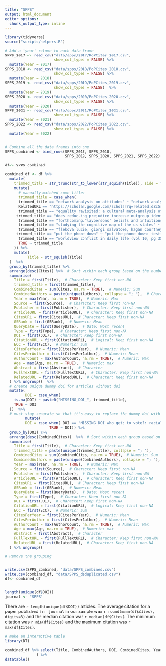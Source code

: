 ```yaml
---
title: "SPPS"
output: html_document
editor_options: 
  chunk_output_type: inline
---
```




```r
library(tidyverse)
source("scripts/helpers.R")

# Add a 'year' column to each data frame
SPPS_2017 <- read_csv("data/spps/2017/PoPCites_2017.csv",
                      show_col_types = FALSE) %>%
  mutate(Year = 2017)
SPPS_2018 <- read_csv("data/spps/2018/PoPCites_2018.csv",
                      show_col_types = FALSE) %>%
  mutate(Year = 2018)
SPPS_2019 <- read_csv("data/spps/2019/PoPCites_2019.csv",
                      show_col_types = FALSE)  %>%
  mutate(Year = 2019)
SPPS_2020 <- read_csv("data/spps/2020/PoPCites_2020.csv",
                      show_col_types = FALSE) %>%
  mutate(Year = 2020)
SPPS_2021 <- read_csv("data/spps/2021/PoPCites_2021.csv",
                      show_col_types = FALSE) %>%
  mutate(Year = 2021)
SPPS_2022 <- read_csv("data/spps/2022/PoPCites_2022.csv",
                      show_col_types = FALSE) %>%
  mutate(Year = 2022)


# Combine all the data frames into one
SPPS_combined <- bind_rows(SPPS_2017, SPPS_2018, 
                           SPPS_2019, SPPS_2020, SPPS_2021, SPPS_2022)
  
df<- SPPS_combined

```

```r
combined_df <- df %>%
  mutate(
    trimmed_title = str_trunc(str_to_lower(str_squish(Title)), side = "right", width= 50, ellipsis = "…")) %>%
    mutate(
      # manually matched some titles
      trimmed_title = case_when(
      trimmed_title == "network analysis on attitudes" ~ "network analysis on attitudes: a brief tutorial",
      RelatedURL == "https://scholar.google.com/scholar?q=related:dZc5rNWeL6MJ:scholar.google.com/&scioq=source:%22social+psychological+and+personality+science%22&hl=en&as_sdt=0,5&as_ylo=2022&as_yhi=2022" ~ 'who gets to vote?: racialized mental images of …', #there was no easy way to use the trimmed title, it had a forbidden character in it
      trimmed_title == "equality revisited: a cultural meta-analysis of i…" ~ "equality revisited: a cross-cultural meta-analysi…",
     trimmed_title == "does reduc‑ing prejudice increase outgroup identi…"~  "does reducing implicit prejudice increase out-gro…",
      trimmed_title == "forthcoming,“laypersons' beliefs and intuitions a…" ~ "laypersons' beliefs and intuitions about free wil…",
      trimmed_title == "studying the cognitive map of the us states" ~ "studying the cognitive map of the us states: ideo…",
      trimmed_title == "flekova lucie, giorgi salvatore, hagan courtney, …" ~ "real men don't say “cute” using automatic languag…",
     trimmed_title == "put the phone down" ~ "put the phone down: testing a complement-interfer…" ,
      trimmed_title == "worldview conflict in daily life (vol 10, pg 35, …" ~ "worldview conflict in daily life",
      TRUE ~ trimmed_title
    )) %>%
    mutate(
          Title = str_squish(Title)
  )  %>%
  group_by(trimmed_title) %>%
  arrange(desc(Cites)) %>%  # Sort within each group based on the number of citations
  summarise(
    Title = first(Title),  # Character: Keep first non-NA
    trimmed_title = first(trimmed_title), 
    CombinedCites = sum(Cites, na.rm = TRUE),  # Numeric: Sum
    CombinedAuthors = paste(unique(Authors), collapse = "; "),  # Character: Concatenate unique
    Year = max(Year, na.rm = TRUE),  # Numeric: Max
    Source = first(Source),  # Character: Keep first non-NA
    Publisher = first(Publisher),  # Character: Keep first non-NA
    ArticleURL = first(ArticleURL),  # Character: Keep first non-NA
    CitesURL = first(CitesURL),  # Character: Keep first non-NA
    GSRank = first(GSRank),  # Numeric: Mean
    QueryDate = first(QueryDate),  # Date: Most recent
    Type = first(Type),  # Character: Keep first non-NA
    DOI = first(DOI),  # Character: Keep first non-NA
    CitationURL = first(CitationURL),  # Logical: Keep first non-NA
    ECC = first(ECC),  # Numeric: Sum
    CitesPerYear = first(CitesPerYear),  # Numeric: Mean
    CitesPerAuthor = first(CitesPerAuthor),  # Numeric: Mean
    AuthorCount = max(AuthorCount, na.rm = TRUE),  # Numeric: Max
    Age = max(Age, na.rm = TRUE),  # Numeric: max
    Abstract = first(Abstract),  # Character
    FullTextURL = first(FullTextURL),  # Character: Keep first non-NA
    RelatedURL = first(RelatedURL),  # Character: Keep first non-NA
  ) %>% ungroup()  %>% 
  # create unique dummy doi for articles without doi
  mutate(
         DOI = case_when(
    is.na(DOI) ~ paste0("MISSING_DOI_", trimmed_title),
    TRUE ~ DOI
  ))  %>%
  # must stay separate so that it's easy to replace the dummy doi with the real doi
         mutate(
         DOI = case_when( DOI == "MISSING_DOI_who gets to vote?: racialized mental images of …" ~ "10.1177/1948550619899238",
                    TRUE ~ DOI)) %>%
  group_by(DOI) %>%
  arrange(desc(CombinedCites))  %>%  # Sort within each group based on the number of citations
  summarise(
    Title = first(Title),  # Character: Keep first non-NA
    trimmed_title = paste(unique(trimmed_title), collapse = "; "), 
    CombinedCites = sum(CombinedCites, na.rm = TRUE),  # Numeric: Sum
    CombinedAuthors = paste(unique(CombinedAuthors), collapse = "; "),  # Character: Concatenate unique
    Year = max(Year, na.rm = TRUE),  # Numeric: Max
    Source = first(Source),  # Character: Keep first non-NA
    Publisher = first(Publisher),  # Character: Keep first non-NA
    ArticleURL = first(ArticleURL),  # Character: Keep first non-NA
    CitesURL = first(CitesURL),  # Character: Keep first non-NA
    GSRank = first(GSRank),  # Numeric: Mean
    QueryDate = first(QueryDate),  # Date: Most recent
    Type = first(Type),  # Character: Keep first non-NA
    DOI = first(DOI),  # Character: Keep first non-NA
    CitationURL = first(CitationURL),  # Logical: Keep first non-NA
    ECC = first(ECC),  # Numeric: Sum
    CitesPerYear = first(CitesPerYear),  # Numeric: Mean
    CitesPerAuthor = first(CitesPerAuthor),  # Numeric: Mean
    AuthorCount = max(AuthorCount, na.rm = TRUE),  # Numeric: Max
    Age = max(Age, na.rm = TRUE),  # Numeric: max
    Abstract = first(Abstract),  # Character
    FullTextURL = first(FullTextURL),  # Character: Keep first non-NA
    RelatedURL = first(RelatedURL),  # Character: Keep first non-NA
  ) %>% ungroup()

```
```r
# Remove the grouping


write.csv(SPPS_combined, "data/SPPS_combined.csv")
write.csv(combined_df, "data/SPPS_deduplicated.csv")
df<- combined_df


length(unique(df$DOI))
journal <- "SPPS"

```


There are ``r length(unique(df$DOI))`` articles. The average citation for a paper published in ``r journal`` in our sample was ``r round(mean(df$Cites), digits=3)`` and the median citation was ``r median(df$Cites)``. The minimum citation was ``r min(df$Cites)`` and the maximum citation was ``r max(df$Cites)``. 

```r
# make an interactive table
library(DT)

combined_df %>% select(Title, CombinedAuthors, DOI, CombinedCites, Year, ArticleURL, CitesURL, FullTextURL
              ) %>%
datatable()
```
